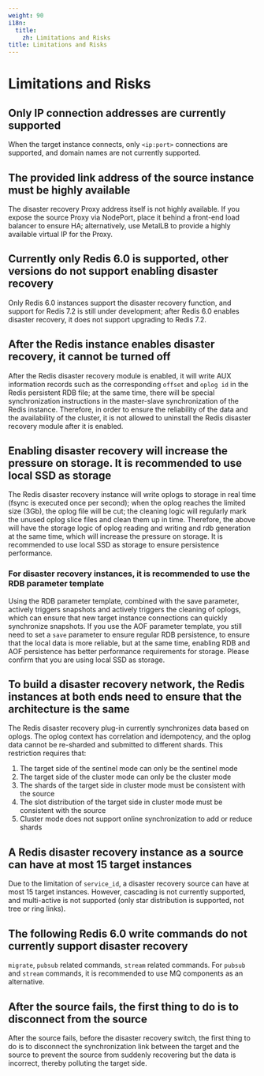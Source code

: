 ```yaml
---
weight: 90
i18n:
  title:
    zh: Limitations and Risks
title: Limitations and Risks
---
```


# Limitations and Risks

## Only IP connection addresses are currently supported

When the target instance connects, only `<ip:port>` connections are supported, and domain names are not currently supported.

## The provided link address of the source instance must be highly available

The disaster recovery Proxy address itself is not highly available. If you expose the source Proxy via NodePort, place it behind a front-end load balancer to ensure HA; alternatively, use MetalLB to provide a highly available virtual IP for the Proxy.

## Currently only Redis 6.0 is supported, other versions do not support enabling disaster recovery

Only Redis 6.0 instances support the disaster recovery function, and support for Redis 7.2 is still under development; after Redis 6.0 enables disaster recovery, it does not support upgrading to Redis 7.2.

## After the Redis instance enables disaster recovery, it cannot be turned off

After the Redis disaster recovery module is enabled, it will write AUX information records such as the corresponding `offset` and `oplog id` in the Redis persistent RDB file; at the same time, there will be special synchronization instructions in the master-slave synchronization of the Redis instance. Therefore, in order to ensure the reliability of the data and the availability of the cluster, it is not allowed to uninstall the Redis disaster recovery module after it is enabled.

## Enabling disaster recovery will increase the pressure on storage. It is recommended to use local SSD as storage

The Redis disaster recovery instance will write oplogs to storage in real time (fsync is executed once per second); when the oplog reaches the limited size (3Gb), the oplog file will be cut; the cleaning logic will regularly mark the unused oplog slice files and clean them up in time. Therefore, the above will have the storage logic of oplog reading and writing and rdb generation at the same time, which will increase the pressure on storage. It is recommended to use local SSD as storage to ensure persistence performance.

### For disaster recovery instances, it is recommended to use the RDB parameter template

Using the RDB parameter template, combined with the save parameter, actively triggers snapshots and actively triggers the cleaning of oplogs, which can ensure that new target instance connections can quickly synchronize snapshots. If you use the AOF parameter template, you still need to set a `save` parameter to ensure regular RDB persistence, to ensure that the local data is more reliable, but at the same time, enabling RDB and AOF persistence has better performance requirements for storage. Please confirm that you are using local SSD as storage.

## To build a disaster recovery network, the Redis instances at both ends need to ensure that the architecture is the same

The Redis disaster recovery plug-in currently synchronizes data based on oplogs. The oplog context has correlation and idempotency, and the oplog data cannot be re-sharded and submitted to different shards. This restriction requires that:
1. The target side of the sentinel mode can only be the sentinel mode
1. The target side of the cluster mode can only be the cluster mode
1. The shards of the target side in cluster mode must be consistent with the source
1. The slot distribution of the target side in cluster mode must be consistent with the source
1. Cluster mode does not support online synchronization to add or reduce shards

## A Redis disaster recovery instance as a source can have at most 15 target instances

Due to the limitation of `service_id`, a disaster recovery source can have at most 15 target instances. However, cascading is not currently supported, and multi-active is not supported (only star distribution is supported, not tree or ring links).

## The following Redis 6.0 write commands do not currently support disaster recovery

`migrate`, `pubsub` related commands, `stream` related commands. For `pubsub` and `stream` commands, it is recommended to use MQ components as an alternative.

## After the source fails, the first thing to do is to disconnect from the source

After the source fails, before the disaster recovery switch, the first thing to do is to disconnect the synchronization link between the target and the source to prevent the source from suddenly recovering but the data is incorrect, thereby polluting the target side.

